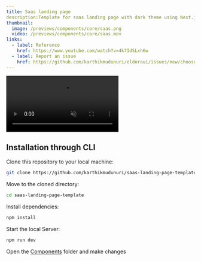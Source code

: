 ```yaml
---
title: Saas landing page 
description:Template for saas landing page with dark theme using Next.js 14, React, TailwindCSS, Framer motion
thumbnail:
  image: /previews/components/core/saas.png
  video: /previews/components/core/saas.mov
links:
  - label: Reference
    href: https://www.youtube.com/watch?v=4k7IdSLxh6w
  - label: Report an issue
    href: https://github.com/karthikmudunuri/eldoraui/issues/new/choose
---
```


<div className="flex max-w-[800px] flex-col gap-4">
  <video
    autoPlay
    loop
    muted
    src="/previews/components/core/saas.mov"
    className="w-full rounded-xl border shadow-2xl"
  />
  <div className="flex w-full flex-col gap-2 sm:flex-row">
     <Linkpreview  href="https://saas-landing-page-template-eldoraui.vercel.app/">
      Live Preview{" "}
    </Linkpreview>
    <Repodownload  href="https://github.com/karthikmudunuri/saas-landing-page-template">
      Download Here {" "}
    </Repodownload>
  </div>
</div>

## Installation through CLI

<Steps>
  <Step>Clone this repository to your local machine:</Step>

```bash
git clone https://github.com/karthikmudunuri/saas-landing-page-template.git
```

  <Step>Move to the cloned directory:</Step>
 
 ```bash
 cd saas-landing-page-template
 ```

  <Step>Install dependencies:</Step>
  ```bash
  npm install
  ```
  
  
  <Step>Start the local Server:</Step>
  ```bash
  npm run dev
  ```

  <Step>Open the [Components](https://github.com/karthikmudunuri/saas-landing-page-template/tree/main/src/components) folder and make changes</Step>



</Steps>
